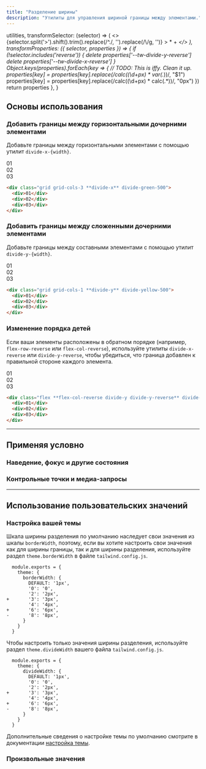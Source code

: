 ```yaml
---
title: "Разделение ширины"
description: "Утилиты для управления шириной границы между элементами."
---
```



  utilities,
  transformSelector: (selector) => (
    <>
      {selector.split('>').shift().trim().replace(/^\./, '').replace(/\\/g, '')} <span className="ml-1 text-purple-300">> * + *</span>
    </>
  ),
  transformProperties: ({ selector, properties }) => {
    if (!selector.includes('reverse')) {
      delete properties['--tw-divide-y-reverse']
      delete properties['--tw-divide-x-reverse']
    }
    Object.keys(properties).forEach(key => {
      // TODO: This is iffy. Clean it up.
      properties[key] = properties[key].replace(/calc\((\d+px) \* var\(.*\)\)/, "$1")
      properties[key] = properties[key].replace(/calc\((\d+px) \* calc\(.*\)\)/, "0px")
    })
    return properties
  },
}

## Основы использования

### Добавить границы между горизонтальными дочерними элементами

Добавьте границы между горизонтальными элементами с помощью утилит `divide-x-{width}`.

<Example>
  <div class="grid grid-cols-3 divide-x divide-gray-200 font-mono text-white text-sm text-center font-bold leading-6 rounded-lg shadow-lg overflow-hidden">
    <div class="p-4 text-gray-400 bg-white">01</div>
    <div class="p-4 text-gray-400 bg-white">02</div>
    <div class="p-4 text-gray-400 bg-white">03</div>
  </div>
</Example>

```html
<div class="grid grid-cols-3 **divide-x** divide-green-500">
  <div>01</div>
  <div>02</div>
  <div>03</div>
</div>
```

### Добавить границы между сложенными дочерними элементами

Добавьте границы между составными элементами с помощью утилит `divide-y-{width}`.

<Example p="none">
  <div class="grid grid-cols-1 divide-y divide-gray-200 font-mono text-white text-sm text-center font-bold leading-6 shadow-lg overflow-hidden max-w-sm mx-auto">
    <div class="p-4 text-gray-400 bg-white">01</div>
    <div class="p-4 text-gray-400 bg-white">02</div>
    <div class="p-4 text-gray-400 bg-white">03</div>
  </div>
</Example>

```html
<div class="grid grid-cols-1 **divide-y** divide-yellow-500">
  <div>01</div>
  <div>02</div>
  <div>03</div>
</div>
```

### Изменение порядка детей

Если ваши элементы расположены в обратном порядке (например, `flex-row-reverse` или `flex-col-reverse`), используйте утилиты `divide-x-reverse` или `divide-y-reverse`, чтобы убедиться, что граница добавлен к правильной стороне каждого элемента.

<Example p="none">
  <div class="flex flex-col-reverse divide-y divide-y-reverse divide-gray-200 font-mono text-white text-sm text-center font-bold leading-6 shadow-lg overflow-hidden max-w-sm mx-auto">
    <div class="p-4 text-gray-400 bg-white">01</div>
    <div class="p-4 text-gray-400 bg-white">02</div>
    <div class="p-4 text-gray-400 bg-white">03</div>
  </div>
</Example>

```html
<div class="flex **flex-col-reverse divide-y divide-y-reverse** divide-rose-400">
  <div>01</div>
  <div>02</div>
  <div>03</div>
</div>
```

---

## <Heading ignore>Применяя условно</Heading>

### <Heading ignore>Наведение, фокус и другие состояния</Heading>

<HoverFocusAndOtherStates defaultClass="divide-y divide-gray-400" featuredClass="divide-y-8" />

### <Heading ignore>Контрольные точки и медиа-запросы</Heading>

<BreakpointsAndMediaQueries defaultClass="divide-y divide-gray-400" featuredClass="divide-y-8" />

---

## Использование пользовательских значений

### Настройка вашей темы

Шкала ширины разделения по умолчанию наследует свои значения из шкалы `borderWidth`, поэтому, если вы хотите настроить свои значения как для ширины границы, так и для ширины разделения, используйте раздел `theme.borderWidth` в файле `tailwind.config.js`.

```diff-js tailwind.config.js
  module.exports = {
    theme: {
      borderWidth: {
        DEFAULT: '1px',
        '0': '0',
        '2': '2px',
+       '3': '3px',
        '4': '4px',
+       '6': '6px',
-       '8': '8px',
      }
    }
  }
```

Чтобы настроить только значения ширины разделения, используйте раздел `theme.divideWidth` вашего файла `tailwind.config.js`.

```diff-js tailwind.config.js
  module.exports = {
    theme: {
      divideWidth: {
        DEFAULT: '1px',
        '0': '0',
        '2': '2px',
+       '3': '3px',
        '4': '4px',
+       '6': '6px',
-       '8': '8px',
      }
    }
  }
```

Дополнительные сведения о настройке темы по умолчанию смотрите в документации [настройка темы](/docs/theme#customizing-the-default-theme).

### Произвольные значения

<ArbitraryValues property="divide-{x|y}-{width}" featuredClass="divide-x-[3px]" />
